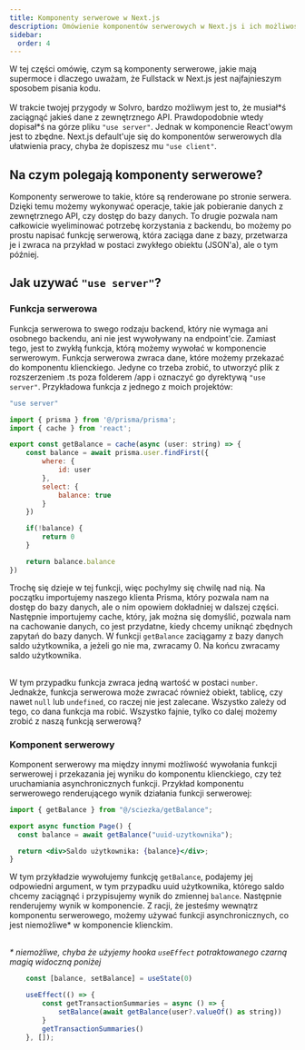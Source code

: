 ```yaml
---
title: Komponenty serwerowe w Next.js
description: Omówienie komponentów serwerowych w Next.js i ich możliwości
sidebar:
  order: 4
---
```


W tej części omówię, czym są komponenty serwerowe, jakie mają supermoce i dlaczego uważam, że Fullstack w Next.js jest najfajnieszym sposobem pisania kodu.<br/><br/>
W trakcie twojej przygody w Solvro, bardzo możliwym jest to, że musiał\*ś zaciągnąć jakieś dane z zewnętrznego API. Prawdopodobnie wtedy dopisał\*ś na górze pliku `"use server"`. Jednak w komponencie React'owym jest to zbędne. Next.js default'uje się do komponentów serwerowych dla ułatwienia pracy, chyba że dopiszesz mu `"use client"`.

## Na czym polegają komponenty serwerowe?

Komponenty serwerowe to takie, które są renderowane po stronie serwera. Dzięki temu możemy wykonywać operacje, takie jak pobieranie danych z zewnętrznego API, czy dostęp do bazy danych. To drugie pozwala nam całkowicie wyeliminować potrzebę korzystania z backendu, bo możemy po prostu napisać funkcję serwerową, która zaciąga dane z bazy, przetwarza je i zwraca na przykład w postaci zwykłego obiektu (JSON'a), ale o tym później.

## Jak uzywać `"use server"`?

### Funkcja serwerowa

Funkcja serwerowa to swego rodzaju backend, który nie wymaga ani osobnego backendu, ani nie jest wywoływany na endpoint'cie. Zamiast tego, jest to zwykłą funkcja, którą możemy wywołać w komponencie serwerowym. Funkcja serwerowa zwraca dane, które możemy przekazać do komponentu klienckiego. Jedyne co trzeba zrobić, to utworzyć plik z rozszerzeniem .ts poza folderem /app i oznaczyć go dyrektywą `"use server"`. Przykładowa funkcja z jednego z moich projektów:

```jsx
"use server"

import { prisma } from '@/prisma/prisma';
import { cache } from 'react';

export const getBalance = cache(async (user: string) => {
    const balance = await prisma.user.findFirst({
        where: {
            id: user
        },
        select: {
            balance: true
        }
    })

    if(!balance) {
        return 0
    }

    return balance.balance
})
```

Trochę się dzieje w tej funkcji, więc pochylmy się chwilę nad nią. Na początku importujemy naszego klienta Prisma, który pozwala nam na dostęp do bazy danych, ale o nim opowiem dokładniej w dalszej części. Następnie importujemy cache, który, jak można się domyślić, pozwala nam na cachowanie danych, co jest przydatne, kiedy chcemy uniknąć zbędnych zapytań do bazy danych. W funkcji `getBalance` zaciągamy z bazy danych saldo użytkownika, a jeżeli go nie ma, zwracamy 0. Na końcu zwracamy saldo użytkownika.<br/><br/>

W tym przypadku funkcja zwraca jedną wartość w postaci `number`. Jednakże, funkcja serwerowa może zwracać również obiekt, tablicę, czy nawet `null` lub `undefined`, co raczej nie jest zalecane. Wszystko zależy od tego, co dana funkcja ma robić. Wszystko fajnie, tylko co dalej możemy zrobić z naszą funkcją serwerową?

### Komponent serwerowy

Komponent serwerowy ma między innymi możliwość wywołania funkcji serwerowej i przekazania jej wyniku do komponentu klienckiego, czy też uruchamiania asynchronicznych funkcji. Przykład komponentu serwerowego renderującego wynik działania funkcji serwerowej:

```jsx
import { getBalance } from "@/sciezka/getBalance";

export async function Page() {
  const balance = await getBalance("uuid-uzytkownika");

  return <div>Saldo użytkownika: {balance}</div>;
}
```

W tym przykładzie wywołujemy funkcję `getBalance`, podajemy jej odpowiedni argument, w tym przypadku uuid użytkownika, którego saldo chcemy zaciągnąć i przypisujemy wynik do zmiennej `balance`. Następnie renderujemy wynik w komponencie. Z racji, że jesteśmy wewnątrz komponentu serwerowego, możemy używać funkcji asynchronicznych, co jest niemożliwe\* w komponencie klienckim. <br/><br/>

_\* niemożliwe, chyba że użyjemy hooka `useEffect` potraktowanego czarną magią widoczną poniżej_

```jsx
	const [balance, setBalance] = useState(0)

	useEffect(() => {
		const getTransactionSummaries = async () => {
			setBalance(await getBalance(user?.valueOf() as string))
		}
		getTransactionSummaries()
	}, []);
```
